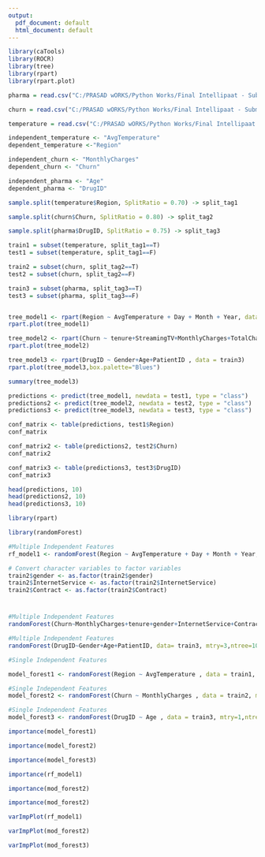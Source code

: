 ---
output:
  pdf_document: default
  html_document: default
---
```{r}
library(caTools)
library(ROCR)
library(tree)
library(rpart)
library(rpart.plot)

pharma = read.csv("C:/PRASAD wORKS/Python Works/Final Intellipaat - Submission/R/Assignments/Pharmacovigilance_audit_Data.csv", stringsAsFactors = TRUE)

churn = read.csv("C:/PRASAD wORKS/Python Works/Final Intellipaat - Submission/R/Assignments/customer_churn.csv", stringsAsFactors = TRUE)

temperature = read.csv("C:/PRASAD wORKS/Python Works/Final Intellipaat - Submission/R/Assignments/city_temperature.csv", stringsAsFactors = TRUE)
```

```{r}
independent_temperature <- "AvgTemperature" 
dependent_temperature <-"Region"

independent_churn <- "MonthlyCharges"
dependent_churn <- "Churn"

independent_pharma <- "Age" 
dependent_pharma <- "DrugID"
```

```{r}
sample.split(temperature$Region, SplitRatio = 0.70) -> split_tag1

sample.split(churn$Churn, SplitRatio = 0.80) -> split_tag2

sample.split(pharma$DrugID, SplitRatio = 0.75) -> split_tag3
```


```{r}
train1 = subset(temperature, split_tag1==T)
test1 = subset(temperature, split_tag1==F)
```

```{r}
train2 = subset(churn, split_tag2==T)
test2 = subset(churn, split_tag2==F)
```

```{r}
train3 = subset(pharma, split_tag3==T)
test3 = subset(pharma, split_tag3==F)
```

```{r}

```


```{r}
tree_model1 <- rpart(Region ~ AvgTemperature + Day + Month + Year, data = train1)
rpart.plot(tree_model1)
```
       

```{r}
tree_model2 <- rpart(Churn ~ tenure+StreamingTV+MonthlyCharges+TotalCharges , data = train2)
rpart.plot(tree_model2)
```

```{r}
tree_model3 <- rpart(DrugID ~ Gender+Age+PatientID , data = train3)
rpart.plot(tree_model3,box.palette="Blues")
```

```{r}
summary(tree_model3)
```
```{r}
predictions <- predict(tree_model1, newdata = test1, type = "class")
predictions2 <- predict(tree_model2, newdata = test2, type = "class")
predictions3 <- predict(tree_model3, newdata = test3, type = "class")
```

```{r}
conf_matrix <- table(predictions, test1$Region)
conf_matrix
```

```{r}
conf_matrix2 <- table(predictions2, test2$Churn)
conf_matrix2
```

```{r}
conf_matrix3 <- table(predictions3, test3$DrugID)
conf_matrix3
```

```{r}
head(predictions, 10)
head(predictions2, 10)
head(predictions3, 10)
```

```{r}
library(rpart)
```


```{r}
library(randomForest)
```

```{r}
#Multiple Independent Features
rf_model1 <- randomForest(Region ~ AvgTemperature + Day + Month + Year, data = train1, mtry=3,ntree=100)


```
```{r}
# Convert character variables to factor variables
train2$gender <- as.factor(train2$gender)
train2$InternetService <- as.factor(train2$InternetService)
train2$Contract <- as.factor(train2$Contract)

```

#
```{r}
#Multiple Independent Features
randomForest(Churn~MonthlyCharges+tenure+gender+InternetService+Contract, data= train2, mtry=3,ntree=100) -> mod_forest2
```


```{r}
#Multiple Independent Features
randomForest(DrugID~Gender+Age+PatientID, data= train3, mtry=3,ntree=100) -> mod_forest3
```


```{r}
#Single Independent Features

model_forest1 <- randomForest(Region ~ AvgTemperature , data = train1, mtry=1,ntree=100)


```

```{r}
#Single Independent Features
model_forest2 <- randomForest(Churn ~ MonthlyCharges , data = train2, mtry=1,ntree=100)
```


```{r}
#Single Independent Features
model_forest3 <- randomForest(DrugID ~ Age , data = train3, mtry=1,ntree=100)
```



```{r}
importance(model_forest1)
```
```{r}
importance(model_forest2)
```


```{r}
importance(model_forest3)
```


```{r}
importance(rf_model1)
```


```{r}
importance(mod_forest2)
```


```{r}
importance(mod_forest2)
```

```{r}
varImpPlot(rf_model1)
```

```{r}
varImpPlot(mod_forest2)
```

```{r}
varImpPlot(mod_forest3)
```

